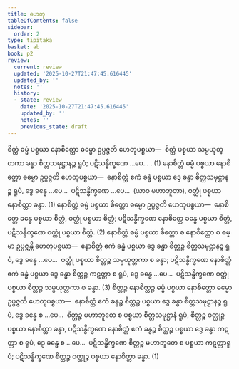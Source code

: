 ```yaml
---
title: ဟေတု
tableOfContents: false
sidebar:
  order: 2
type: tipitaka
basket: ab
book: p2
review:
  current: review
  updated: '2025-10-27T21:47:45.616445'
  updated_by: ''
  notes: ''
  history:
  - state: review
    date: '2025-10-27T21:47:45.616445'
    updated_by: ''
    notes: ''
    previous_state: draft
---
```



<ReviewStatus review={frontmatter.review} showDetails={true} />

<HypothesisAnnotation frontmatter={frontmatter} />

<DynamicBreadcrumb />

<Division number="61" book="p2" e="ch" v="38" p="317">

<Paragraph number="2455" book="p2">
စိတ္တံ ဓမ္မံ ပစ္စယာ နောစိတ္တော ဓမ္မော ဥပ္ပဇ္ဇတိ ဟေတုပစ္စယာ—  စိတ္တံ ပစ္စယာ သမ္ပယုတ္တကာ ခန္ဓာ စိတ္တသမုဋ္ဌာနဉ္စ ရူပံ; ပဋိသန္ဓိက္ခဏေ …ပေ… . (1)
</Paragraph>

<Paragraph number="2456" book="p2">
နောစိတ္တံ ဓမ္မံ ပစ္စယာ နောစိတ္တော ဓမ္မော ဥပ္ပဇ္ဇတိ ဟေတုပစ္စယာ—  နောစိတ္တံ ဧကံ ခန္ဓံ ပစ္စယာ ဒွေ ခန္ဓာ စိတ္တသမုဋ္ဌာနဉ္စ ရူပံ, ဒွေ ခန္ဓေ …ပေ…  ပဋိသန္ဓိက္ခဏေ …ပေ…  (ယာဝ မဟာဘူတာ), ဝတ္ထုံ ပစ္စယာ နောစိတ္တာ ခန္ဓာ. (1)
</Paragraph>

<Paragraph number="2457" book="p2">
နောစိတ္တံ ဓမ္မံ ပစ္စယာ စိတ္တော ဓမ္မော ဥပ္ပဇ္ဇတိ ဟေတုပစ္စယာ—  နောစိတ္တေ ခန္ဓေ ပစ္စယာ စိတ္တံ, ဝတ္ထုံ ပစ္စယာ စိတ္တံ; ပဋိသန္ဓိက္ခဏေ နောစိတ္တေ ခန္ဓေ ပစ္စယာ စိတ္တံ, ပဋိသန္ဓိက္ခဏေ ဝတ္ထုံ ပစ္စယာ စိတ္တံ. (2)
</Paragraph>

<Paragraph number="2458" book="p2">
နောစိတ္တံ ဓမ္မံ ပစ္စယာ စိတ္တော စ နောစိတ္တော စ ဓမ္မာ ဥပ္ပဇ္ဇန္တိ ဟေတုပစ္စယာ—  နောစိတ္တံ ဧကံ ခန္ဓံ ပစ္စယာ ဒွေ ခန္ဓာ စိတ္တဉ္စ စိတ္တသမုဋ္ဌာနဉ္စ ရူပံ, ဒွေ ခန္ဓေ …ပေ…  ဝတ္ထုံ ပစ္စယာ စိတ္တဉ္စ သမ္ပယုတ္တကာ စ ခန္ဓာ; ပဋိသန္ဓိက္ခဏေ နောစိတ္တံ ဧကံ ခန္ဓံ ပစ္စယာ ဒွေ ခန္ဓာ စိတ္တဉ္စ ကဋတ္တာ စ ရူပံ, ဒွေ ခန္ဓေ …ပေ…  ပဋိသန္ဓိက္ခဏေ ဝတ္ထုံ ပစ္စယာ စိတ္တဉ္စ သမ္ပယုတ္တကာ စ ခန္ဓာ. (3)
</Paragraph>

<Paragraph number="2459" book="p2">
စိတ္တဉ္စ နောစိတ္တဉ္စ ဓမ္မံ ပစ္စယာ နောစိတ္တော ဓမ္မော ဥပ္ပဇ္ဇတိ ဟေတုပစ္စယာ—  နောစိတ္တံ ဧကံ ခန္ဓဉ္စ စိတ္တဉ္စ ပစ္စယာ ဒွေ ခန္ဓာ စိတ္တသမုဋ္ဌာနဉ္စ ရူပံ, ဒွေ ခန္ဓေ စ …ပေ…  စိတ္တဉ္စ မဟာဘူတေ စ ပစ္စယာ စိတ္တသမုဋ္ဌာနံ ရူပံ, စိတ္တဉ္စ ဝတ္ထုဉ္စ ပစ္စယာ နောစိတ္တာ ခန္ဓာ, ပဋိသန္ဓိက္ခဏေ နောစိတ္တံ ဧကံ ခန္ဓဉ္စ စိတ္တဉ္စ ပစ္စယာ ဒွေ ခန္ဓာ ကဋတ္တာ စ ရူပံ, ဒွေ ခန္ဓေ စ …ပေ…  ပဋိသန္ဓိက္ခဏေ စိတ္တဉ္စ မဟာဘူတေ စ ပစ္စယာ ကဋတ္တာရူပံ; ပဋိသန္ဓိက္ခဏေ စိတ္တဉ္စ ဝတ္ထုဉ္စ ပစ္စယာ နောစိတ္တာ ခန္ဓာ. (1)
</Paragraph>
</Division>
